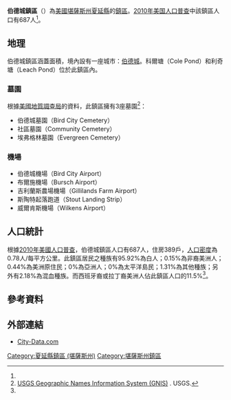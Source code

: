 {{noteTA
|1=zh-hans:县;zh-hk:縣;zh-tw:郡;
}}
{{Infobox settlement
|official_name = 伯德城鎮區
|native_name = Bird City Township
|settlement_type = 鎮區
|image_map = Map highlighting Bird City Township, Cheyenne County, Kansas.svg
|map_caption = 伯德城鎮區在夏延縣的位置
|coordinates_display = inline,title
|coordinates_region = US-KS
|subdivision_type = [[世界政區索引|國家]]
|subdivision_name = [[美国|美国]]
|subdivision_type1 = [[美國行政區劃|州]]
|subdivision_name1 = [[堪薩斯州|堪薩斯州]]
|subdivision_type2 = [[堪萨斯州行政区划|縣]]
|subdivision_name2 = [[夏延縣_(堪薩斯州)|夏延縣]]
|area_total_km2 = 884.49
|area_land_km2 = 884.25
|area_water_km2 = 0.03
|area_total_sq_mi =
|area_land_sq_mi =
|area_water_sq_mi =
|area_water_percent = 0.24
|population_as_of = [[2010年美国人口普查|2010]]
|population_footnotes = <ref name="Census 2010">{{cite web| url=http://factfinder2.census.gov| title=Race, Hispanic or Latino, Age, and Housing Occupancy: 2010 Census Redistricting Data, Bird City township, Cheyenne County, Kansas| publisher=U.S. Census Bureau, American FactFinder 2| accessdate=2016-05-01| archive-date=2013-09-11| archive-url=https://web.archive.org/web/20130911234518/http://factfinder2.census.gov/| dead-url=no}}</ref>
|population_total = 687
|population_density_km2 = auto
|elevation_footnotes = 
|elevation_m = 1065
|elevation_ft = 3494
|latd = 39
|latm = 45
|lats = 03
|latNS = N
|longd = 101
|longm = 32
|longs = 01
|longEW = W
|postal_code_type =
|postal_code = 
|blank_name = [[聯邦資料處理標準|FIPS編碼]]
|blank_info = 20-06850
|blank1_name = [[地名信息系统|GNIS]] ID
|blank1_info = [http://geonames.usgs.gov/pls/gnispublic/f?p=gnispq:3:::NO::P3_FID:0470882 0470882]
|website = 
|footnotes = 
}}

'''伯德城鎮區'''（{{lang-en|'''Bird City Township'''}}）為[[美國|美國]][[堪薩斯州|堪薩斯州]][[夏延縣_(堪薩斯州)|夏延縣]]的[[行政鎮區|鎮區]]。[[2010年美国人口普查|2010年美国人口普查]]中該鎮區人口有687人<ref name="Census 2010"/>。

==地理==
伯德城鎮區涵蓋面積{{convert|884.49|km2|sqmi}}，境內設有一座城市：[[伯德城_(堪薩斯州)|伯德城]]。科爾塘（Cole Pond）和利奇塘（Leach Pond）位於此鎮區內。

===墓園===
根據[[美國地質調查局|美國地質調查局]]的資料，此鎮區擁有3座墓園<ref>[http://geonames.usgs.gov/domestic/index.html USGS Geographic Names Information System (GNIS)] {{Wayback|url=http://geonames.usgs.gov/domestic/index.html |date=20190428150204 }}. USGS.</ref>：
*伯德城墓園（Bird City Cemetery）
*社區墓園（Community Cemetery）
*埃弗格林墓園（Evergreen Cemetery）

===機場===
*伯德城機場（Bird City Airport）
*布爾施機場（Bursch Airport）
*吉利蘭斯農場機場（Gillilands Farm Airport）
*斯陶特起落跑道（Stout Landing Strip）
*威爾肯斯機場（Wilkens Airport）

==人口統計==
根據[[2010年美國人口普查|2010年美國人口普查]]，伯德城鎮區人口有687人，住房389戶，[[人口密度|人口密度]]為0.78人/每平方公里。此鎮區居民之種族有95.92%為白人；0.15%為非裔美洲人；0.44%為美洲原住民；0%為亞洲人；0%為太平洋島民；1.31%為其他種族；另外有2.18%為混血種族。而西班牙裔或拉丁裔美洲人佔此鎮區人口的11.5%<ref name="Census 2010"/>。

==參考資料==
{{reflist}}

==外部連結==
*[http://www.city-data.com/township/Bird-City-Cheyenne-KS.html City-Data.com]{{Wayback|url=http://www.city-data.com/township/Bird-City-Cheyenne-KS.html |date=20160303230200 }}

{{夏延縣 (堪薩斯州)}}

{{DEFAULTSORT:Bird City}}
[[Category:夏延縣鎮區_(堪薩斯州)|Category:夏延縣鎮區 (堪薩斯州)]]
[[Category:堪薩斯州鎮區|Category:堪薩斯州鎮區]]